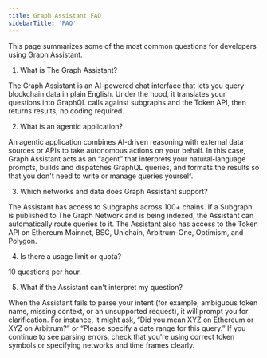 ```yaml
---
title: Graph Assistant FAQ
sidebarTitle: 'FAQ'
---
```


This page summarizes some of the most common questions for developers using Graph Assistant.

1. What is The Graph Assistant?

The Graph Assistant is an AI-powered chat interface that lets you query blockchain data in plain English. Under the hood, it translates your questions into GraphQL calls against subgraphs and the Token API, then returns results, no coding required.

2. What is an agentic application?

An agentic application combines AI-driven reasoning with external data sources or APIs to take autonomous actions on your behalf. In this case, Graph Assistant acts as an “agent” that interprets your natural-language prompts, builds and dispatches GraphQL queries, and formats the results so that you don't need to write or manage queries yourself.

3. Which networks and data does Graph Assistant support?

The Assistant has access to Subgraphs across 100+ chains. If a Subgraph is published to The Graph Network and is being indexed, the Assistant can automatically route queries to it. The Assistant also has access to the Token API on Ethereum Mainnet, BSC, Unichain, Arbitrum-One, Optimism, and Polygon.

4. Is there a usage limit or quota?

10 questions per hour.

5. What if the Assistant can't interpret my question?

When the Assistant fails to parse your intent (for example, ambiguous token name, missing context, or an unsupported request), it will prompt you for clarification. For instance, it might ask, “Did you mean XYZ on Ethereum or XYZ on Arbitrum?” or “Please specify a date range for this query.” If you continue to see parsing errors, check that you're using correct token symbols or specifying networks and time frames clearly.
